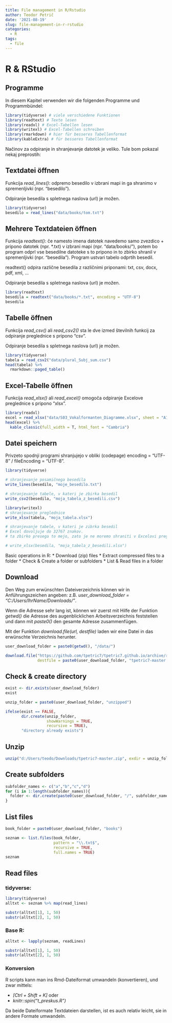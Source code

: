 ```yaml
---
title: File management in R/Rstudio
author: Teodor Petrič
date: '2021-08-19'
slug: file-management-in-r-rstudio
categories:
  - R
tags:
  - file
---
```


# R & RStudio
## Programme

In diesem Kapitel verwenden wir die folgenden Programme und Programmbündel:

```r
library(tidyverse) # viele verschiedene Funktionen
library(readtext) # Texte lesen
library(readxl) # Excel-Tabellen lesen
library(writexl) # Excel-Tabellen schreiben
library(rmarkdown) # hier für besseres Tabellenformat
library(kableExtra) # für besseres Tabellenformat 
```

Načinov za odpiranje in shranjevanje datotek je veliko. Tule bom pokazal nekaj preprostih:


## Textdatei öffnen

Funkcija *read_lines()*: odpremo besedilo v izbrani mapi in ga shranimo v spremenljivki (npr. "besedilo").

Odpiranje besedila s spletnega naslova (url) je možen.

```r
library(tidyverse)
besedilo = read_lines("data/books/tom.txt")

```


## Mehrere Textdateien öffnen

Funkcija *readtext()*: če namesto imena datotek navedemo samo zvezdico + pripono datotek (npr. *.txt) v izbrani mapi (npr. "data/books/"), potem bo program odprl vse besedilne datoteke s to pripono in to zbirko shranil v spremenljivki (npr. "besedila"). Program ustvari tabelo odprtih besedil.

readtext() odpira različne besedila z različnimi priponami: txt, csv, docx, pdf, xml, ...

Odpiranje besedila s spletnega naslova (url) je možen.

```r
library(readtext)
besedila = readtext("data/books/*.txt", encoding = "UTF-8")
besedila

```


## Tabelle öffnen

Funkcija *read_csv()* ali *read_csv2()* sta le dve izmed številnih funkcij za odpiranje preglednice s pripono "csv". 

Odpiranje besedila s spletnega naslova (url) je možen.

```r
library(tidyverse)
tabela = read_csv2("data/plural_Subj_sum.csv")
head(tabela) %>% 
  rmarkdown::paged_table()

```


## Excel-Tabelle öffnen

Funkcija *read_xlsx()* ali *read_excel()* omogoča odpiranje Excelove preglednice s pripono "xlsx". 

```r
library(readxl)
excel = read_xlsx("data/S03_Vokalformanten_Diagramme.xlsx", sheet = "A1-4_alle")
head(excel) %>% 
  kable_classic(full_width = T, html_font = "Cambria")

```


## Datei speichern

Privzeto spodnji programi shranjujejo v obliki (codepage) encoding = "UTF-8" / fileEncoding = "UTF-8".

```r
library(tidyverse)

# shranjevanje posamičnega besedila
write_lines(besedilo, "moje_besedilo.txt")

# shranjevanje tabele, v kateri je zbirka besedil
write_csv2(besedila, "moja_tabela_z_besedili.csv")

library(writexl)
# shranjevanje preglednice
write_xlsx(tabela, "moja_tabela.xlsx")

# shranjevanje tabele, v kateri je zibrka besedil
# Excel dovoljuje do 32767 znakov.
# ta zbirko presega to mejo, zato je ne moremo shraniti v Excelovi preglednici

# write_xlsx(besedila, "moja_tabela_z_besedili.xlsx")

```

Basic operations in R:
* Download (zip) files
* Extract compressed files to a folder
* Check & Create a folder or subfolders
* List & Read files in a folder

## Download

Den Weg zum erwünschten Dateiverzeichnis können wir in Anführungszeichen angeben: z.B. *user_download_folder = "C:/Users/IhrName/Downloads/"*.

Wenn die Adresse sehr lang ist, können wir zuerst mit Hilfe der Funktion *getwd()* die Adresse des augenblicklichen Arbeitsverzeichnis feststellen und dann mit *paste0()* den gesamte Adresse zusammenfügen.

Mit der Funktion *download.file(url, destfile)* laden wir eine Datei in das erwünschte Verzeichnis herunter.

```r
user_download_folder = paste0(getwd(), "/data/")

download.file("https://github.com/tpetric7/tpetric7.github.io/archive/refs/heads/main.zip",
              destfile = paste0(user_download_folder, "tpetric7-master.zip"))
```

## Check & create directory

```r
exist <- dir.exists(user_download_folder)
exist

```

```r
unzip_folder = paste0(user_download_folder, "unzipped")

ifelse(exist == FALSE, 
       dir.create(unzip_folder, 
                  showWarnings = TRUE, 
                  recursive = TRUE), 
       "directory already exists")
```

## Unzip

```r
unzip("d:/Users/teodo/Downloads/tpetric7-master.zip", exdir = unzip_folder)
```


## Create subfolders

```r
subfolder_names <- c("a","b","c","d") 
for (i in 1:length(subfolder_names)){
  folder <- dir.create(paste0(user_download_folder, "/", subfolder_names[i]))
}

```

## List files

```r
book_folder = paste0(user_download_folder, "books")

seznam <- list.files(book_folder, 
                     pattern = "\\.txt$", 
                     recursive = TRUE, 
                     full.names = TRUE)
seznam

```

## Read files

### tidyverse:

```r
library(tidyverse)
alltxt <- seznam %>% map(read_lines)

substr(alltxt[1], 1, 50)
substr(alltxt[2], 1, 50)

```

### Base R:

```r
alltxt <- lapply(seznam, readLines)

substr(alltxt[1], 1, 50)
substr(alltxt[2], 1, 50)

```

### Konversion
R scripts kann man ins Rmd-Dateiformat umwandeln (konvertieren), und zwar mittels:

* *[Ctrl + Shift + K]* oder 
* *knitr::spin("t_preskus.R")*

Da beide Dateiformate Textdateien darstellen, ist es auch relativ leicht, sie in andere Formate umwandeln.
